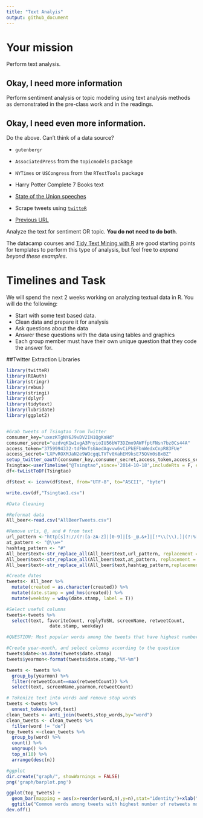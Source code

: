 ```yaml
---
title: "Text Analyis"
output: github_document
---
```


# Your mission

Perform text analysis.

## Okay, I need more information

Perform sentiment analysis or topic modeling using text analysis methods as demonstrated in the pre-class work and in the readings.

## Okay, I need even more information.

Do the above. Can't think of a data source?

- `gutenbergr`
- `AssociatedPress` from the `topicmodels` package
- `NYTimes` or `USCongress` from the `RTextTools` package
- Harry Potter Complete 7 Books text
- [State of the Union speeches](https://pradeepadhokshaja.wordpress.com/2017/03/31/scraping-the-web-for-presdential-inaugural-addresses-using-rvest/)

- Scrape tweets using [`twitteR`](https://www.r-bloggers.com/setting-up-the-twitter-r-package-for-text-analytics/)

- [Previous URL](https://www.credera.com/blog/business-intelligence/twitter-analytics-using-r-part-1-extract-tweets/)

Analyze the text for sentiment OR topic. **You do not need to do both**.

The datacamp courses and [Tidy Text Mining with R](http://tidytextmining.com/) are good starting points for templates to perform this type of analysis, but feel free to *expand beyond these examples*.

# Timelines and Task

We will spend the next 2 weeks working on analyzing textual data in R. You will do the following:

- Start with some text based data.
- Clean data and prepare it for analysis
- Ask questions about the data
- Answer these questions with the data using tables and graphics
- Each group member must have their own unique question that they code the answer for. 

##Twitter Extraction Libraries
```r
library(twitteR)
library(ROAuth)
library(stringr)
library(rebus)
library(stringi)
library(dplyr)
library(tidytext)
library(lubridate)
library(ggplot2)


#Grab tweets of Tsingtao from Twitter 
consumer_key="uxezKTgNY6J9vDV2IN1QgKaHd"
consumer_secret="ezdvqK1w1vgA3PnyioIU56bW73DZmo9AWFfptFNsn7bz0Cs44A"
access_token="3759994332-tdFWvTsGAedAgvvw6vCiPkEFbnWedxCnpR83FUe"
access_secret="LXPvROXMJaN2e9WOcgqLTVTv0XahEM9ksE75QVm0sBxBZ"
setup_twitter_oauth(consumer_key,consumer_secret,access_token,access_secret)
Tsingtao<-userTimeline("@Tsingtao",since='2014-10-18',includeRts = F, excludeReplies = F, n= 3200)
df<-twListToDF(Tsingtao)

df$text <- iconv(df$text, from="UTF-8", to="ASCII", "byte")

write.csv(df,"Tsingtao1.csv")


```

```r
#Data Cleaning

#Reformat data
All_beer<-read.csv("AllBeerTweets.csv")

#Remove urls, @, and # from text
url_pattern <-"http[s]?://(?:[a-zA-Z]|[0-9]|[$-_@.&+]|[!*\\(\\),]|(?:%[0-9a-fA-F][0-9a-fA-F]))+"
at_pattern <- "@\\w+"
hashtag_pattern <- "#" 
All_beer$text<-str_replace_all(All_beer$text,url_pattern, replacement = "")
All_beer$text<-str_replace_all(All_beer$text,at_pattern, replacement = "")
All_beer$text<-str_replace_all(All_beer$text,hashtag_pattern,replacement = "")

#Create dates
tweets<- All_beer %>%
  mutate(created = as.character(created)) %>% 
  mutate(date.stamp = ymd_hms(created)) %>% 
  mutate(weekday = wday(date.stamp, label = T))

#Select useful columns
tweets<-tweets %>%
  select(text, favoriteCount, replyToSN, screenName, retweetCount,
                date.stamp, weekday)

```

```r
#QUESTION: Most popular words among the tweets that have highest number of retweets in each month?

#Create year-month, and select columns according to the question
tweets$date<-as.Date(tweets$date.stamp)
tweets$yearmon<-format(tweets$date.stamp,"%Y-%m")

tweets <- tweets %>%
  group_by(yearmon) %>%
  filter(retweetCount==max(retweetCount)) %>%
  select(text, screenName,yearmon,retweetCount)

# Tokenize text into words and remove stop words
tweets <-tweets %>%
  unnest_tokens(word,text) 
clean_tweets <- anti_join(tweets,stop_words,by="word")
clean_tweets <- clean_tweets %>%
  filter(word != "de")
top_tweets <-clean_tweets %>%
  group_by(word) %>%
  count() %>%
  ungroup() %>%
  top_n(10) %>%
  arrange(desc(n))

#ggplot
dir.create("graph/", showWarnings = FALSE)
png('graph/barplot.png')

ggplot(top_tweets) +
  geom_bar(mapping = aes(x=reorder(word,n),y=n),stat="identity")+xlab("words") +ylab("Frequency") + coord_flip()+
  ggtitle("Common words among tweets with highest number of retweets monthly") + theme(axis.text.x = element_text(angle = 0, hjust = 0.5, vjust = 0.5))
dev.off()
```

